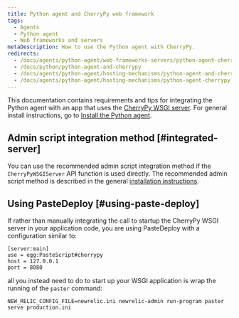 ```yaml
---
title: Python agent and CherryPy web framework
tags:
  - Agents
  - Python agent
  - Web frameworks and servers
metaDescription: How to use the Python agent with CherryPy.
redirects:
  - /docs/agents/python-agent/web-frameworks-servers/python-agent-cherrypy-web-framework
  - /docs/python/python-agent-and-cherrypy
  - /docs/agents/python-agent/hosting-mechanisms/python-agent-and-cherrypy
  - /docs/agents/python-agent/hosting-mechanisms/python-agent-cherrypy
---
```


This documentation contains requirements and tips for integrating the Python agent with an app that uses the [CherryPy WSGI server](http://docs.cherrypy.org/). For general install instructions, go to [Install the Python agent](/docs/agents/python-agent/installation-configuration/python-agent-installation).

## Admin script integration method [#integrated-server]

You can use the recommended admin script integration method if the `CherryPyWSGIServer` API function is used directly. The recommended admin script method is described in the general [installation instructions](/docs/agents/python-agent/installation-configuration/python-agent-installation#integration).

## Using PasteDeploy [#using-paste-deploy]

If rather than manually integrating the call to startup the CherryPy WSGI server in your application code, you are using PasteDeploy with a configuration similar to:

```
[server:main]
use = egg:PasteScript#cherrypy
host = 127.0.0.1
port = 8080
```

all you instead need to do to start up your WSGI application is wrap the running of the `paster` command:

```
NEW_RELIC_CONFIG_FILE=newrelic.ini newrelic-admin run-program paster serve production.ini
```
